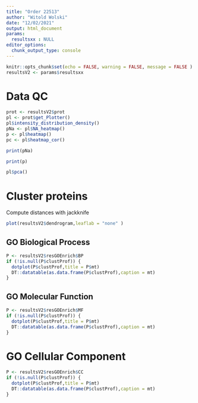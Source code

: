 ```yaml
---
title: "Order 22513"
author: "Witold Wolski"
date: "12/02/2021"
output: html_document
params:
  resultsxx : NULL
editor_options: 
  chunk_output_type: console
---
```


```r

knitr::opts_chunk$set(echo = FALSE, warning = FALSE, message = FALSE )
resultsV2 <- params$resultsxx

```


# Data QC

```r
prot <- resultsV2$prot
pl <- prot$get_Plotter()
pl$intensity_distribution_density()
pNa <- pl$NA_heatmap()
p <- pl$heatmap()
pc <- pl$heatmap_cor()
```

```r
print(pNa)
```


```r
print(p)
```

```r
pl$pca()

```

# Cluster proteins


Compute distances with jackknife



```r
plot(resultsV2$dendrogram,leaflab = "none" )
```

## GO Biological Process


```r
P <- resultsV2$resGOEnrich$BP
if (!is.null(P$clustProf)) {
  dotplot(P$clustProf,title = P$mt)
  DT::datatable(as.data.frame(P$clustProf),caption = mt)
}
```

## GO Molecular Function

```r
P <- resultsV2$resGOEnrich$MF
if (!is.null(P$clustProf)) {
  dotplot(P$clustProf,title = P$mt)
  DT::datatable(as.data.frame(P$clustProf),caption = mt)
}
```

# GO Cellular Component

```r
P <- resultsV2$resGOEnrich$CC
if (!is.null(P$clustProf)) {
  dotplot(P$clustProf,title = P$mt)
  DT::datatable(as.data.frame(P$clustProf),caption = mt)
}

```


